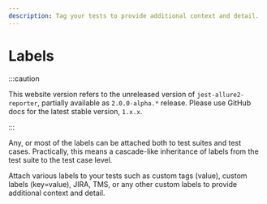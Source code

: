 ```yaml
---
description: Tag your tests to provide additional context and detail.
---
```


# Labels

:::caution

This website version refers to the unreleased version of `jest-allure2-reporter`, partially available as `2.0.0-alpha.*` release.
Please use GitHub docs for the latest stable version, `1.x.x`.

:::

Any, or most of the labels can be attached both to test suites and test cases. Practically, this means a cascade-like inheritance of labels from the test suite to the test case level.

Attach various labels to your tests such as custom tags (value), custom labels (key=value), JIRA, TMS, or any other custom labels to provide additional context and detail.


